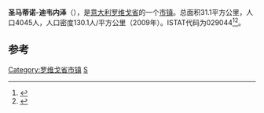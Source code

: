 {{Infobox Italian comune
| name                = 圣马蒂诺-迪韦内泽
| official_name       = San Martino di Venezze
| native_name         =
| image_skyline       =
| imagesize           =
| image_alt           =
| image_caption       =
| image_shield        =
| shield_alt          =
| image_map           =
| map_alt             =
| map_caption         =
| pushpin_label_position =
| pushpin_map_alt     =
| latd  =  |latm  =   |lats  =  |latNS  = N
| longd =  |longm =  |longs =   |longEW = E
| coordinates_type    = type:city(278)_region:IT
| coordinates_display = title
| coordinates_footnotes =
| region              = [[威尼托|威尼托]]
| province            = [[罗维戈省|罗维戈省]]
| frazioni            =
| mayor_party         =
| mayor               = 
| area_footnotes      =
| area_total_km2      = 31.1
| population_footnotes =
| population_total    = 4045
| population_as_of    = 2009
| pop_density_footnotes =
| elevation_footnotes =
| elevation_m         = 
| twin1               =
| twin1_country       =
| saint               =
| day                 =
| postal_code         =45030
| area_code           = 
| website             = 
| footnotes           = }}

'''圣马蒂诺-迪韦内泽'''（{{lang-it|San Martino di Venezze}}），是[[意大利|意大利]][[罗维戈省|罗维戈省]]的一个[[市镇_(意大利)|市镇]]。总面积31.1平方公里，人口4045人，人口密度130.1人/平方公里（2009年）。ISTAT代码为029044<ref>{{Cite web|url=http://www.comuni-italiani.it/029/lista.html|title=Elenco Comuni Provincia di Rovigo - Veneto|accessdate=2017-08-26|work=www.comuni-italiani.it|archive-date=2017-08-19|archive-url=https://web.archive.org/web/20170819142003/http://www.comuni-italiani.it/029/lista.html|dead-url=no}}</ref><ref>{{Cite web|url=http://www.tuttitalia.it/veneto/provincia-di-rovigo/50-comuni/popolazione/|title=Comuni della Provincia di Rovigo per popolazione|accessdate=2017-08-26|work=Tuttitalia.it|language=it|archive-date=2017-08-26|archive-url=https://web.archive.org/web/20170826234233/http://www.tuttitalia.it/veneto/provincia-di-rovigo/50-comuni/popolazione/|dead-url=no}}</ref>。

==参考==
{{reflist}}

{{Province of Rovigo}}

[[Category:罗维戈省市镇|Category:罗维戈省市镇]]
[[Category:罗维戈省市镇|S]]


{{Italy-geo-stub}}